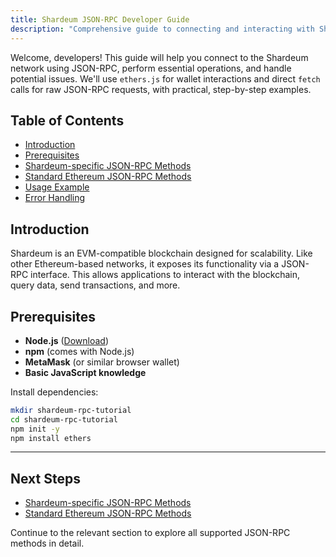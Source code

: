 ```yaml
---
title: Shardeum JSON-RPC Developer Guide
description: "Comprehensive guide to connecting and interacting with Shardeum via JSON-RPC."
---
```


Welcome, developers! This guide will help you connect to the Shardeum network using JSON-RPC, perform essential operations, and handle potential issues. We'll use `ethers.js` for wallet interactions and direct `fetch` calls for raw JSON-RPC requests, with practical, step-by-step examples.

## Table of Contents
- [Introduction](#introduction)
- [Prerequisites](#prerequisites)
- [Shardeum-specific JSON-RPC Methods](./shardeum-methods)
- [Standard Ethereum JSON-RPC Methods](./ethereum-methods)
- [Usage Example](./usage-example)
- [Error Handling](./error-handling)

## Introduction
Shardeum is an EVM-compatible blockchain designed for scalability. Like other Ethereum-based networks, it exposes its functionality via a JSON-RPC interface. This allows applications to interact with the blockchain, query data, send transactions, and more.

## Prerequisites
- **Node.js** ([Download](https://nodejs.org/))
- **npm** (comes with Node.js)
- **MetaMask** (or similar browser wallet)
- **Basic JavaScript knowledge**

Install dependencies:
```bash
mkdir shardeum-rpc-tutorial
cd shardeum-rpc-tutorial
npm init -y
npm install ethers
```

---

## Next Steps
- [Shardeum-specific JSON-RPC Methods](./shardeum-methods)
- [Standard Ethereum JSON-RPC Methods](./ethereum-methods)

Continue to the relevant section to explore all supported JSON-RPC methods in detail.
